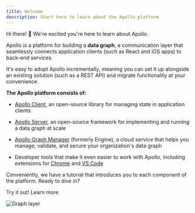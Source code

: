 ```yaml
---
title: Welcome
description: Start here to learn about the Apollo platform
---
```


Hi there! 👋 We're excited you're here to learn about Apollo.

Apollo is a platform for building a **data graph**, a communication layer that seamlessly connects application clients (such as React and iOS apps) to back-end services.

It's easy to adopt Apollo incrementally, meaning you can set it up alongside an existing solution (such as a REST API) and migrate functionality at your convenience.

**The Apollo platform consists of:**

- [Apollo Client](https://apollographql.com/docs/react/), an open-source library for managing state in application clients

- [Apollo Server](https://apollographql.com/docs/apollo-server/), an open-source framework for implementing and running a data graph at scale

- [Apollo Graph Manager](https://www.apollographql.com/docs/platform) (formerly Engine), a cloud service that helps you manage, validate, and secure your organization's data graph

- Developer tools that make it even easier to work with Apollo, including extensions for [Chrome](https://apollographql.com/docs/react/features/developer-tooling/#apollo-client-devtools) and [VS Code](https://www.apollographql.com/docs/platform/editor-plugins/)

Conveniently, we have a tutorial that introduces you to each component of the platform. Ready to dive in?


<ButtonWrapper>
  <ButtonLink size="large" color="branded" to="/tutorial/introduction">
    Try it out!
  </ButtonLink>
  <ButtonLink size="large" to="/intro/platform">
    Learn more
  </ButtonLink>
</ButtonWrapper>

![Graph layer](./img/platform.jpg)
